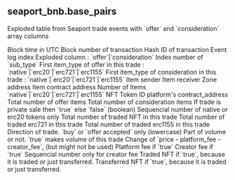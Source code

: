 ## seaport_bnb.base_pairs 
Exploded table from Seaport trade events with &#x60;offer&#x60; and &#x60;consideration&#x60; array columns


<ParamField path="block_time">
Block time in UTC
</ParamField>
<ParamField path="block_number">
Block number of transaction
</ParamField>
<ParamField path="tx_hash">
Hash ID of transaction
</ParamField>
<ParamField path="evt_index">
Event log index
</ParamField>
<ParamField path="sub_type">
Exploded column : &#x60;offer&#x60;|&#x60;consideration&#x60;
</ParamField>
<ParamField path="sub_idx">
Index number of &#x60;sub_type&#x60;
</ParamField>
<ParamField path="offer_first_item_type">
First item_type of offer in this trade : &#x60;native&#x60;|&#x60;erc20&#x60;|&#x60;erc721&#x60;|&#x60;erc1155&#x60;
</ParamField>
<ParamField path="consideration_first_item_type">
First item_type of consideration in this trade : &#x60;native&#x60;|&#x60;erc20&#x60;|&#x60;erc721&#x60;|&#x60;erc1155&#x60;
</ParamField>
<ParamField path="sender">
Item sender
</ParamField>
<ParamField path="receiver">
Item receiver
</ParamField>
<ParamField path="zone">
Zone address
</ParamField>
<ParamField path="token_contract_address">
Item contract address
</ParamField>
<ParamField path="original_amount">
Number of Items
</ParamField>
<ParamField path="item_type">
&#x60;native&#x60;|&#x60;erc20&#x60;|&#x60;erc721&#x60;|&#x60;erc1155&#x60;
</ParamField>
<ParamField path="token_id">
NFT Token ID
</ParamField>
<ParamField path="platform_contract_address">
platform&#x27;s contract_address
</ParamField>
<ParamField path="offer_cnt">
Total number of offer items
</ParamField>
<ParamField path="consideration_cnt">
Total number of consideration items
</ParamField>
<ParamField path="is_private">
If trade is private sale then &#x60;true&#x60; else &#x60;false&#x60; (boolean)
</ParamField>
<ParamField path="eth_erc_idx">
Sequencial number of native or erc20 tokens only
</ParamField>
<ParamField path="nft_cnt">
Total number of traded NFT in this trade
</ParamField>
<ParamField path="erc721_cnt">
Total number of traded erc721 in this trade
</ParamField>
<ParamField path="erc1155_cnt">
Total number of traded erc1155 in this trade
</ParamField>
<ParamField path="order_type">
Direction of trade. &#x60;buy&#x60; or &#x60;offer accepted&#x60; only (lowercase)
</ParamField>
<ParamField path="is_price">
Part of volume or not. &#x60;true&#x60; makes volume of this trade
</ParamField>
<ParamField path="is_netprice">
Change of &#x60;price - platform_fee - creator_fee&#x60;, (but might not be used)
</ParamField>
<ParamField path="is_platform_fee">
Platform fee if &#x60;true&#x60;
</ParamField>
<ParamField path="is_creator_fee">
Creator fee if &#x60;true&#x60;
</ParamField>
<ParamField path="creator_fee_idx">
Sequencial number only for creator fee
</ParamField>
<ParamField path="is_traded_nft">
Traded NFT if &#x60;true&#x60;, because it is traded or just transferred.
</ParamField>
<ParamField path="is_moved_nft">
Transferred NFT if &#x60;true&#x60;, because it is traded or just transferred.
</ParamField>
